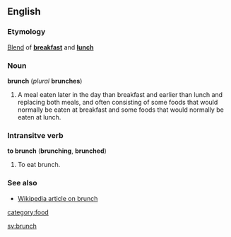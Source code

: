 ==English==
===Etymology===
[[Blend]] of '''[[breakfast]]''' and '''[[lunch]]'''

===Noun===
'''brunch''' (''plural'' '''brunches''')
#A meal eaten later in the day than breakfast and earlier than lunch and replacing both meals, and often consisting of some foods that would normally be eaten at breakfast and some foods that would normally be eaten at lunch.

===Intransitve verb===
'''to brunch''' ('''brunching''', '''brunched''')

#To eat brunch.

===See also===
*[[w:brunch|Wikipedia article on brunch]]

[[category:food]]

[[sv:brunch]]
